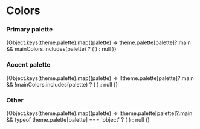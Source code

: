 
<Meta title="1. Brand/Colors" />

# Colors

### Primary palette

<ColorPalette>
  {Object.keys(theme.palette).map((palette) =>
    theme.palette[palette]?.main && mainColors.includes(palette) ? (
      <ColorItem title={palette.toUpperCase()} subtitle={palette} colors={theme.palette[palette]} />
    ) : null
  )}
</ColorPalette>

### Accent palette

<ColorPalette>
  {Object.keys(theme.palette).map((palette) =>
    !!theme.palette[palette]?.main && !mainColors.includes(palette) ? (
      <ColorItem title={palette.toUpperCase()} subtitle={palette} colors={theme.palette[palette]} />
    ) : null
  )}
</ColorPalette>

### Other

<ColorPalette>
  {Object.keys(theme.palette).map((palette) =>
    !theme.palette[palette]?.main && typeof theme.palette[palette] === 'object' ? (
      <ColorItem title={palette.toUpperCase()} subtitle={palette} colors={theme.palette[palette]} />
    ) : null
  )}
</ColorPalette>
